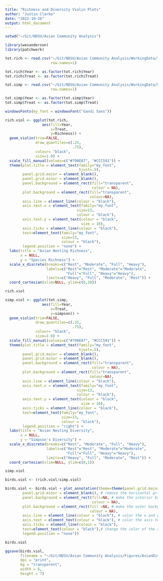 ```yaml
---
title: "Richness and Diversity Violin Plots"
author: "Justin Clarke"
date: "2022-10-26"
output: html_document
---
```


```r
setwd("~/Git/NDSU/Avian Community Analysis")

library(wesanderson)
library(patchwork)

tot.rich <- read.csv("~/Git/NDSU/Avian Community Analysis/WorkingData/TotalRichness.csv",
                     row.names=1)

tot.rich$Year <- as.factor(tot.rich$Year)
tot.rich$Treat <- as.factor(tot.rich$Treat)

tot.simp <- read.csv("~/Git/NDSU/Avian Community Analysis/WorkingData/SimpsonTotal.csv",
                     row.names=1)

tot.simp$Year <- as.factor(tot.simp$Year)
tot.simp$Treat <- as.factor(tot.simp$Treat)

windowsFonts(my_font = windowsFont("Gandi Sans"))
```

```r
rich.viol <- ggplot(tot.rich, 
                 aes(fill=Year,
                     x=Treat, 
                     y=Richness)) +
  geom_violin(trim=FALSE,
              draw_quantiles=c(.25, 
                               .75),
              colour= "black",
              size=1.0) +
  scale_fill_manual(values=c("#798E87", "#CCC591")) +
  theme(plot.title = element_text(family="my_font",
                                  hjust=.5), 
        panel.grid.major = element_blank(),                                     # remove the vertical grid lines
        panel.grid.minor = element_blank(),                                     # remove the horizontal grid lines
        panel.background = element_rect(fill="transparent",                     # make the interior background transparent
                                        colour = NA), 
        plot.background = element_rect(fill="transparent",                      # make the outer background transparent
                                       colour=NA), 
        axis.line = element_line(colour = "black"),                             # color the x and y axis
        axis.text.x = element_text(family="my_font",
                                 size=13, 
                                 colour = "black"),                             # color the axis text
        axis.text.y = element_text(colour = "black",
                                   size = 10),
        axis.ticks = element_line(colour = "black"),
        text=element_text(family="my_font",
                          size=13,                                              # change the size of the axis titles
                          colour = "black"),                                    # change the color of the axis titles
        legend.position = "none") +                                             # remove the legend
  labs(title = "Avian Nesting Richness", 
       x = NULL, 
       y = "Species Richness") +                                               # changing axis titles
  scale_x_discrete(breaks=c("Rest", "Moderate", "Full", "Heavy"), 
                   labels=c("Rest"="Rest", "Moderate"="Moderate", 
                            "Full"="Full", "Heavy"="Heavy"),
                   limits=c("Heavy", "Full", "Moderate", "Rest")) +
  coord_cartesian(xlim=NULL, ylim=c(0,20))

rich.viol

simp.viol <- ggplot(tot.simp, 
                 aes(fill=Year,
                     x=Treat, 
                     y=simpson)) +
  geom_violin(trim=FALSE,
              draw_quantiles=c(.25, 
                               .75),
              colour= "black",
              size=1.0) +
  scale_fill_manual(values=c("#798E87", "#CCC591")) +
  theme(plot.title = element_text(family="my_font",
                                  hjust=.5), 
        panel.grid.major = element_blank(),                                     # remove the vertical grid lines
        panel.grid.minor = element_blank(),                                     # remove the horizontal grid lines
        panel.background = element_rect(fill="transparent",                     # make the interior background transparent
                                        colour = NA), 
        plot.background = element_rect(fill="transparent",                      # make the outer background transparent
                                       colour=NA), 
        axis.line = element_line(colour = "black"),                             # color the x and y axis
        axis.text.x = element_text(family="my_font",
                                 size=13, 
                                 colour = "black"),                             # color the axis text
        axis.text.y = element_text(colour = "black",
                                   size = 10),
        axis.ticks = element_line(colour = "black"),
        text=element_text(family="my_font",
                          size=13,                                              # change the size of the axis titles
                          colour = "black"),                                    # change the color of the axis titles
        legend.position = "right") +                                             # remove the legend
  labs(title = "Avian Nesting Diversity", 
       x = NULL, 
       y = "Simpson's Diversity") +                                               # changing axis titles
  scale_x_discrete(breaks=c("Rest", "Moderate", "Full", "Heavy"), 
                   labels=c("Rest"="Rest", "Moderate"="Moderate", 
                            "Full"="Full", "Heavy"="Heavy"),
                   limits=c("Heavy", "Full", "Moderate", "Rest")) +
  coord_cartesian(xlim=NULL, ylim=c(0,1))

simp.viol
```

```r
birds.viol <- (rich.viol/simp.viol)

birds.viol <- birds.viol + plot_annotation(theme=theme(panel.grid.major = element_blank(), # remove the vertical grid lines
        panel.grid.minor = element_blank(), # remove the horizontal grid lines
        panel.background = element_rect(fill=NA, # make the interior background transparent
                                        colour = NA), 
        plot.background = element_rect(fill =NA, # make the outer background transparent
                                       colour = NA), 
        axis.line = element_line(colour = "black"), # color the x and y axis
        axis.text = element_text(colour = "black"), # color the axis text
        axis.ticks = element_line(colour = "black"),
        text=element_text(colour = "black"),# change the color of the axis titles
        legend.position = "none"))

birds.viol

ggsave(birds.viol, 
       filename = "~/Git/NDSU/Avian Community Analysis/Figures/AvianDiversityViolin.png",  
       dpi = "print", 
       bg = "transparent",
       width = 6,
       height = 7)
```
